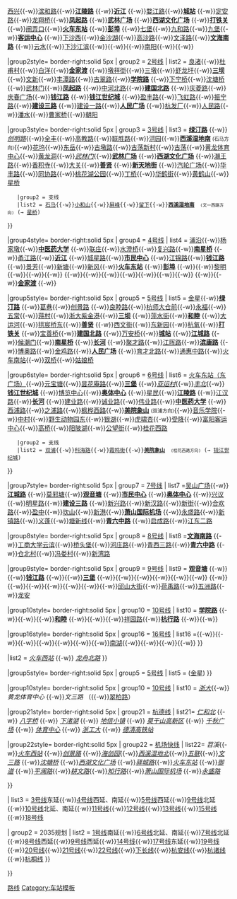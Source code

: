 {{Navbox
| name   = 杭州地铁车站
| title  = [[杭州地铁|<span style="color:#ffffff;">杭州地铁</span>]]<span style="color:#ffffff;">车站</span>
| titlestyle = background: red; color: white;
|above ='''圖例'''：'''粗体'''为换乘站，「 {{HZMetro Sign|1|blink}} 」表示当前该站可换乘的路线（以颜色和数字区分），正体字为运营中车站，''斜体字''为未开通车站。
|abovestyle = background: white;
| state  = autocollapse

|list1  = {{Navbox|child
|title      = 营运中的路线
|groupstyle = background: #ececec; text-align: center; width: 10%; font-size: 100%;
|group1style= border-right:solid 5px {{杭州地铁颜色|1|s}} 
| group1 = [[杭州地铁1号线|1号线]]
| list1  = [[湘湖站|湘湖]]{{-w}}'''[[滨康路站|滨康路]]''' {{HZMetro Sign|5|blink}}{{-w}}[[西兴站|西兴]]{{-w}}[[滨和路站|滨和路]]{{-w}}'''[[江陵路站|江陵路]]''' {{HZMetro Sign|6|blink}}{{-w}}'''[[近江站|近江]]''' {{HZMetro Sign|4|blink}}{{-w}}[[婺江路站|婺江路]]{{-w}}'''[[城站站|城站]]''' {{HZMetro Sign|5|blink}}{{-w}}[[定安路站|定安路]]{{-w}}[[龙翔桥站|龙翔桥]]{{-w}}'''[[凤起路站|凤起路]]''' {{HZMetro Sign|2|blink}}{{-w}}'''[[武林广场站|武林广场]]''' {{HZMetro Sign|3|blink}}{{-w}}'''[[西湖文化广场站|西湖文化广场]]''' {{HZMetro Sign|3|blink}}{{-w}}'''[[打铁关站|打铁关]]''' {{HZMetro Sign|5|blink}}{{-w}}[[闸弄口站|闸弄口]]{{-w}}'''[[火车东站站 (杭州地铁)|火车东站]]''' {{HZMetro Sign|4|blink}}{{-w}}'''[[彭埠站|彭埠]]''' {{HZMetro Sign|4|blink}}{{-w}}[[七堡站|七堡]]{{-w}}[[九和路站|九和路]]{{-w}}[[九堡站|九堡]]{{-w}}'''[[客运中心站 (杭州市)|客运中心]]''' {{HZMetro Sign|9|blink}}{{-w}}[[下沙西站|下沙西]]{{-w}}[[金沙湖站|金沙湖]]{{-w}}[[高沙路站|高沙路]]{{-w}}[[文泽路站|文泽路]]{{-w}}'''[[文海南路站|文海南路]]''' {{HZMetro Sign|8|blink}}{{-w}}[[云水站|云水]]{{-w}}[[下沙江滨站|下沙江滨]]{{-w}}{{站|杭州大会展中心}}{{-w}}{{站|港城大道}}{{-w}}[[南阳站 (杭州市)|南阳]]{{-w}}{{站|向阳路}}{{-w}}'''{{站|萧山国际机场}}''' {{HZMetro Sign|7|blink}}

|group2style= border-right:solid 5px {{杭州地铁颜色|2|s}}
| group2 = [[杭州地铁2号线|2号线]] 
| list2 =  [[良渚站|良渚]]{{-w}}[[杜甫村站|杜甫村]]{{-w}}[[白洋站|白洋]]{{-w}}'''[[金家渡站|金家渡]]''' {{HZMetro Sign|4|blink}}{{-w}}[[墩祥街站|墩祥街]]{{-w}}[[三墩站 (杭州地铁)|三墩]]{{-w}}[[虾龙圩站|虾龙圩]]{{-w}}'''[[三坝站|三坝]]''' {{HZMetro Sign|5|blink}}{{-w}}[[文新站|文新]]{{-w}}[[丰潭路站|丰潭路]]{{-w}}[[古翠路站|古翠路]]{{-w}}'''[[学院路站 (杭州市)|学院路]]''' {{HZMetro Sign|10|blink}}{{-w}}[[下宁桥站|下宁桥]]{{-w}}[[沈塘桥站|沈塘桥]]{{-w}}[[武林门站|武林门]]{{-w}}'''[[凤起路站|凤起路]]''' {{HZMetro Sign|1|blink}}{{-w}}[[中河北路站|中河北路]]{{-w}}'''[[建国北路站|建国北路]]''' {{HZMetro Sign|5|blink}}{{-w}}[[庆菱路站|庆菱路]]{{-w}}[[庆春广场站|庆春广场]]{{-w}}'''[[钱江路站 (杭州市)|钱江路]]''' {{HZMetro Sign|4|blink}}{{HZMetro Sign|9|blink}}{{-w}}'''[[钱江世纪城站|钱江世纪城]]''' {{HZMetro Sign|6|blink}}{{-w}}[[盈丰路站|盈丰路]]{{-w}}[[飞虹路站|飞虹路]]{{-w}}[[振宁路站|振宁路]]{{-w}}'''[[建设三路站|建设三路]]''' {{HZMetro Sign|7|blink}}{{-w}}[[建设一路站|建设一路]]{{-w}}'''[[人民广场站 (杭州市)|人民广场]]''' {{HZMetro Sign|5|blink}}{{-w}}[[杭发厂站|杭发厂]]{{-w}}[[人民路站 (杭州市)|人民路]]{{-w}}[[潘水站|潘水]]{{-w}}[[曹家桥站|曹家桥]]{{-w}}[[朝阳站 (杭州地铁)|朝阳]]

|group3style= border-right:solid 5px {{杭州地铁颜色|3|s}}
| group3 = [[杭州地铁3号线|3号线]] 
| list3 = {{Navbox|child
    |bodystyle = background: transparent;
    |liststyle = background: transparent;
    |groupstyle = background: #ececec; color: #000; text-align: center;
    |group1 = 主线
    |list1 = [[文一西路站|文一西路]]{{-w}}'''[[绿汀路站|绿汀路]]''' {{HZMetro Sign|5|blink}}{{HZMetro Sign|16|blink}}{{-w}}''[[创明路站|创明路]]''{{-w}}[[全丰站|全丰]]{{-w}}[[高教路站|高教路]]{{-w}}[[联胜路站|联胜路]]{{-w}}[[洪园站|洪园]]{{-w}}'''[[西溪湿地南站|西溪湿地南]]''' {{HZMetro Sign|3|blink}}<span style="font-size: 80%" > (石马方向)</span>{{-w}}[[花坞站|花坞]]{{-w}}[[东岳站|东岳]]{{-w}}[[古墩路站|古墩路]]{{-w}}[[古荡新村站|古荡新村]]{{-w}}[[古荡站|古荡]]{{-w}}[[黄龙体育中心站|黄龙体育中心]]{{-w}}[[黄龙洞站|黄龙洞]]{{-w}}''[[武林门站|武林门]]''{{-w}}'''[[武林广场站|武林广场]]''' {{HZMetro Sign|1|blink}}{{-w}}'''[[西湖文化广场站|西湖文化广场]]''' {{HZMetro Sign|1|blink}}{{-w}}[[潮王路站|潮王路]]{{-w}}[[香积寺站|香积寺]]{{-w}}[[大关站 (杭州地铁)|大关]]{{-w}}'''[[善贤站|善贤]]''' {{HZMetro Sign|5|blink}}{{-w}}'''[[新天地街站|新天地街]]''' {{HZMetro Sign|4|blink}}{{-w}}[[汽轮广场站|汽轮广场]]{{-w}}[[华丰路站|华丰路]]{{-w}}[[同协路站|同协路]]{{-w}}[[桃花湖公园站|桃花湖公园]]{{-w}}[[丁桥站|丁桥]]{{-w}}[[华鹤街站|华鹤街]]{{-w}}[[黄鹤山站|黄鹤山]]{{-w}}[[星桥站 (杭州地铁)|星桥]]
    |group2 = 支线
    |list2 = [[石马站|石马]]{{-w}}[[小和山站|小和山]]{{-w}}[[屏峰站|屏峰]]{{-w}}[[留下站|留下]]{{-w}}'''[[西溪湿地南站|西溪湿地南]]''' {{HZMetro Sign|3|blink}}<span style="font-size: 80%" > (文一西路方向)</span> (→ [[星桥站 (杭州地铁)|星桥]])
}}

|group4style= border-right:solid 5px {{杭州地铁颜色|4|s}}
| group4 = [[杭州地铁4号线|4号线]]
| list4  = [[浦沿站|浦沿]]{{-w}}[[杨家墩站|杨家墩]]{{-w}}'''[[中医药大学站 (杭州市)|中医药大学]]''' {{HZMetro Sign|6|blink}}{{-w}}[[联庄站|联庄]]{{-w}}[[水澄桥站|水澄桥]]{{-w}}[[复兴路站 (杭州市)|复兴路]]{{-w}}'''[[南星桥站 (地铁)|南星桥]]''' {{HZMetro Sign|5|blink}}{{-w}}[[甬江路站|甬江路]]{{-w}}'''[[近江站|近江]]''' {{HZMetro Sign|1|blink}}{{-w}}[[城星路站|城星路]]{{-w}}'''[[市民中心站 (杭州地铁)|市民中心]]''' {{HZMetro Sign|7|blink}}{{-w}}[[江锦路站|江锦路]]{{-w}}'''[[钱江路站 (杭州市)|钱江路]]''' {{HZMetro Sign|2|blink}}{{HZMetro Sign|9|blink}}{{-w}}[[景芳站|景芳]]{{-w}}[[新塘站 (杭州地铁)|新塘]]{{-w}}[[新风站|新风]]{{-w}}'''[[火车东站站 (杭州地铁)|火车东站]]''' {{HZMetro Sign|1|blink}} {{-w}}'''[[彭埠站|彭埠]]''' {{HZMetro Sign|1|blink}} {{-w}}{{站|明石路}}{{-w}}[[黎明站 (杭州市)|黎明]]{{-w}}{{站|笕桥老街}}{{-w}}{{站|华中南路}}{{-w}}'''{{站|新天地街}}''' {{HZMetro Sign|3|blink}}{{-w}}{{站|皋亭坝}}{{-w}}{{站|桃源街}}{{-w}}{{站|吴家角港}}{{-w}}''{{站|独城生态公园}}''{{-w}}{{站|平安桥}}{{-w}}{{站|储运路}}{{-w}}'''{{站|杭行路}}''' {{HZMetro Sign|10|blink}}{{-w}}{{站|好运街}}{{-w}}'''[[金家渡站|金家渡]]''' {{HZMetro Sign|2|blink}}{{-w}}{{站|池华街}}

|group5style= border-right:solid 5px {{杭州地铁颜色|5|s}}
| group5 = [[杭州地铁5号线|5号线]]
| list5 =  [[金星站 (杭州地铁)|金星]]{{-w}}'''[[绿汀路站|绿汀路]]''' {{HZMetro Sign|3|blink}}{{HZMetro Sign|16|blink}}{{-w}}[[葛巷站|葛巷]]{{-w}}[[创景路站|创景路]] {{-w}}[[良睦路站|良睦路]]{{-w}}[[杭师大仓前站|杭师大仓前]]{{-w}}[[永福站 (杭州地铁)|永福]]{{-w}}[[五常站 (杭州市)|五常]]{{-w}}[[蒋村站|蒋村]]{{-w}}[[浙大紫金港站|浙大紫金港]]{{-w}}'''[[三坝站|三坝]]''' {{HZMetro Sign|2|blink}}{{-w}}[[萍水街站|萍水街]]{{-w}}'''[[和睦站|和睦]]''' {{HZMetro Sign|10|blink}}{{-w}}[[大运河站|大运河]]{{-w}}[[拱宸桥东站|拱宸桥东]]{{-w}}'''[[善贤站|善贤]]''' {{HZMetro Sign|3|blink}}{{-w}}[[西文街站|西文街]]{{-w}}[[东新园站|东新园]]{{-w}}[[杭氧站|杭氧]]{{-w}}'''[[打铁关站|打铁关]]''' {{HZMetro Sign|1|blink}}{{-w}}[[宝善桥站|宝善桥]]{{-w}}'''[[建国北路站|建国北路]]''' {{HZMetro Sign|2|blink}}{{-w}}[[万安桥站 (杭州地铁)|万安桥]]{{-w}}'''[[城站站|城站]]''' {{HZMetro Sign|1|blink}}{{-w}}'''[[江城路站|江城路]]''' {{HZMetro Sign|7|blink}}{{-w}}[[候潮门站|候潮门]]{{-w}}'''[[南星桥站 (地铁)|南星桥]] ''' {{HZMetro Sign|4|blink}}{{-w}}'''[[长河站 (杭州地铁)|长河]]''' {{HZMetro Sign|6|blink}}{{-w}}[[聚才路站|聚才路]]{{-w}}[[江晖路站|江晖路]]{{-w}}'''[[滨康路站|滨康路]]''' {{HZMetro Sign|1|blink}}{{-w}}[[博奥路站|博奥路]]{{-w}}[[金鸡路站|金鸡路]]{{-w}}'''[[人民广场站 (杭州市)|人民广场]]''' {{HZMetro Sign|2|blink}}{{-w}}[[育才北路站|育才北路]]{{-w}}[[通惠中路站|通惠中路]]{{-w}}[[火车南站站 (杭州地铁)|火车南站]]{{-w}}[[双桥站 (杭州地铁)|双桥]]{{-w}}[[姑娘桥站|姑娘桥]]

|group6style= border-right:solid 5px {{杭州地铁颜色|6|s}} 
| group6 = [[杭州地铁6号线|6号线]]
| list6  = {{Navbox|child
    |bodystyle = background: transparent;
    |liststyle = background: transparent;
    |groupstyle = background: #ececec; color: #000; text-align: center;
    |group1 = 主线
    |list1 =[[枸桔弄站|枸桔弄]]{{-w}}[[火车东站站 (杭州地铁)|火车东站（东广场）]]{{-w}}[[元宝塘站|元宝塘]]{{-w}}[[昙花庵路站|昙花庵路]]{{-w}}'''[[三堡站 (杭州市)|三堡]]''' {{HZMetro Sign|9|blink}}{{-w}}''[[亚运村站|亚运村]]''{{-w}}''[[丰北站|丰北]]''{{-w}}'''[[钱江世纪城站|钱江世纪城]]''' {{HZMetro Sign|2|blink}}{{-w}}[[博览中心站 (杭州市)|博览中心]]{{-w}}'''[[奥体中心站 (杭州市)|奥体中心]]''' {{HZMetro Sign|7|blink}}{{-w}}[[星民站|星民]]{{-w}}'''[[江陵路站|江陵路]]''' {{HZMetro Sign|1|blink}}{{-w}}[[江汉路站 (杭州市)|江汉路]]{{-w}}'''[[长河站 (杭州市)|长河]]''' {{HZMetro Sign|5|blink}}{{-w}}[[建业路站 (杭州市)|建业路]]{{-w}}[[诚业路站|诚业路]]{{-w}}[[伟业路站|伟业路]]{{-w}}'''[[中医药大学站 (杭州市)|中医药大学]]''' {{HZMetro Sign|4|blink}}{{-w}}[[西浦路站|西浦路]]{{-w}}[[之浦路站|之浦路]]{{-w}}[[枫桦西路站|枫桦西路]]{{-w}}'''[[美院象山站|美院象山]]''' {{HZMetro Sign|6|blink}}<span style="font-size: 80%" > (双浦方向)</span>{{-w}}[[音乐学院站|音乐学院]]{{-w}}[[中村站 (杭州地铁)|中村]]{{-w}}[[野生动物园东站|野生动物园东]]{{-w}}[[银湖站 (杭州市)|银湖]]{{-w}}[[虎啸杏站|虎啸杏]]{{-w}}[[受降站|受降]]{{-w}}[[富阳客运中心站 (杭州地铁)|富阳客运中心]]{{-w}}[[高桥站 (杭州地铁)|高桥]]{{-w}}[[阳陂湖站|阳陂湖]]{{-w}}[[公望街站|公望街]]{{-w}}[[桂花西路站|桂花西路]]
    |group2 = 支线
    |list2 = [[双浦站|双浦]]{{-w}}[[科海路站|科海路]]{{-w}}[[霞鸣街站|霞鸣街]]{{-w}}'''[[美院象山站|美院象山]]''' {{HZMetro Sign|6|blink}}<span style="font-size: 80%" > (桂花西路方向)</span> (→ [[钱江世纪城站|钱江世纪城]])
}}

|group7style= border-right:solid 5px {{杭州地铁颜色|7|s}}
| group7 = [[杭州地铁7号线|7号线]]
| list7 =[[吴山广场站|吴山广场]]{{-w}}'''[[江城路站|江城路]]''' {{HZMetro Sign|5|blink}}{{-w}}[[莫邪塘站|莫邪塘]]{{-w}}'''[[观音塘站|观音塘]]''' {{HZMetro Sign|9|blink}}{{-w}}'''[[市民中心站 (杭州地铁)|市民中心]]''' {{HZMetro Sign|4|blink}}{{-w}}'''[[奥体中心站 (杭州地铁)|奥体中心]]''' {{HZMetro Sign|6|blink}}{{-w}}[[兴议站|兴议]]{{-w}}[[明星路站|明星路]]{{-w}}'''[[建设三路站|建设三路]]''' {{HZMetro Sign|2|blink}}{{-w}}[[新兴路站|新兴路]]{{-w}}[[新汉路站|新汉路]]{{-w}}[[新街站 (杭州地铁)|新街]]{{-w}}[[合欢路站|合欢路]]{{-w}}[[盈中站|盈中]]{{-w}}[[坎山站|坎山]]{{-w}}[[新港站|新港]]{{-w}}'''[[萧山国际机场站|萧山国际机场]]''' {{HZMetro Sign|1|blink}}{{-w}}[[永盛路站|永盛路]]{{-w}}[[新镇路站|新镇路]]{{-w}}[[义蓬站|义蓬]]{{-w}}[[塘新线站|塘新线]]{{-w}}'''[[青六中路站|青六中路]]''' {{HZMetro Sign|8|blink}}{{-w}}[[启成路站|启成路]]{{-w}}[[江东二路站|江东二路]]

|group8style= border-right:solid 5px {{杭州地铁颜色|8|s}}
| group8 = [[杭州地铁8号线|8号线]]
| list8 ='''[[文海南路站|文海南路]]''' {{HZMetro Sign|1|blink}}{{-w}}[[工商大学云滨站|工商大学云滨]]{{-w}}[[桥头堡站|桥头堡]]{{-w}}[[河庄路站|河庄路]]{{-w}}[[青西三路站|青西三路]]{{-w}}'''[[青六中路站|青六中路]]''' {{HZMetro Sign|7|blink}}{{-w}}[[仓北村站|仓北村]]{{-w}}[[冯娄村站|冯娄村]]{{-w}}[[新湾路站|新湾路]]

|group9style= border-right:solid 5px {{杭州地铁颜色|9|s}}
| group9 = [[杭州地铁9号线|9号线]]
| list9 = '''[[观音塘站|观音塘]]''' {{HZMetro Sign|7|blink}}{{-w}}{{站|新业路}}{{-w}}'''[[钱江路站 (杭州市)|钱江路]]''' {{HZMetro Sign|2|blink}}{{HZMetro Sign|4|blink}}{{-w}}{{站|江河汇}}{{-w}}'''[[三堡站 (杭州地铁)|三堡]]''' {{HZMetro Sign|6|blink}}{{-w}}{{站|御道}}{{-w}}''{{站|五堡}}''{{-w}}''{{站|六堡}}''{{-w}}{{站|红普南路}}{{-w}}{{站|九睦路}}{{-w}}'''{{站|客运中心||杭州地铁}}''' {{HZMetro Sign|1|blink}}{{-w}}{{站|乔司南}}{{-w}}{{站|乔司||杭州地铁}}{{-w}}{{站|翁梅}}{{-w}}{{站|余杭高铁站}}{{-w}}{{站|南苑||杭州市}}{{-w}}{{站|临平||杭州地铁}}{{-w}}[[邱山大街站|邱山大街]]{{-w}}[[荷禹路站|荷禹路]]{{-w}}[[五洲路站|五洲路]]{{-w}}[[龙安站 (杭州市)|龙安]]

|group10style= border-right:solid 5px {{杭州地铁颜色|10|s}}
| group10 = [[杭州地铁10号线|10号线]]
| list10 = '''[[学院路站 (杭州市)|学院路]]''' {{HZMetro Sign|2|blink}}{{-w}}{{站|翠柏路}}{{-w}}{{站|北大桥}}{{-w}}'''[[和睦站|和睦]]''' {{HZMetro Sign|5|blink}}{{-w}}{{站|花园岗}}{{-w}}{{站|渡驾桥}}{{-w}}[[祥园路站|祥园路]]{{-w}}'''[[杭行路站|杭行路]]''' {{HZMetro Sign|4|blink}}{{-w}}{{站|金德路}}{{-w}}{{站|逸盛路}}

|group16style= border-right:solid 5px {{杭州地铁颜色|16|s}}
| group16 = [[杭州地铁16号线|16号线]]
| list16 ={{站|九州街}}{{-w}}{{站|临安广场}}{{-w}}{{站|农林大学}}{{-w}}{{站|青山湖}}{{-w}}{{站|八百里}}{{-w}}{{站|青山湖科技城}}{{-w}}{{站|南峰}}{{-w}}[[南湖站 (杭州地铁)|南湖]]{{-w}}{{站|中泰}}{{-w}}{{站|禹航路}}{{-w}}{{站|凤新路}}{{-w}}'''{{站|绿汀路}}''' {{HZMetro Sign|3|blink}}{{HZMetro Sign|5|blink}}
}}

|list2  = {{Navbox|child
|title =  建造中/即将开工的路线
|groupstyle = background: #ececec; text-align: center; width: 10%; font-size: 100%;
|group3style= border-right:solid 5px {{杭州地铁颜色|3|s}}
| group3  = [[杭州地铁3号线|3号线]]
| list3  = {{Navbox|child
    |bodystyle = background: transparent;
    |liststyle = background: transparent;
    |groupstyle = background: #ececec; color: #000; text-align: center;
    |group1 = 主线
    |list1 = ''[[吴山前村站|吴山前村]]'' {{-w}} ''[[汤家村站|汤家村]]'' {{-w}} ''[[火车西站站|火车西站]]'' {{HZMetro Sign|Z|blink}}{{-w}} ''[[龙舟北路站|龙舟北路]]'' 
}}


|group5style= border-right:solid 5px {{杭州地铁颜色|5|s}}
| group5 = [[杭州地铁5号线|5号线]]
| list5 = {{Navbox|child
    |bodystyle = background: transparent;
    |liststyle = background: transparent;
    |groupstyle = background: #ececec; color: #000; text-align: center;
    |group1 = 二期调整
    | list1  = ''[[老余杭站|老余杭]]''{{-w}} ([[金星站 (杭州地铁)|金星]]) 
}}

|group10style= border-right:solid 5px {{杭州地铁颜色|10|s}}
| group10 = [[杭州地铁10号线|10号线]]
| list10 = ''[[浙大站|浙大]]''{{-w}}''黄龙体育中心'' {{HZMetro Sign|3|blink}}{{-w}}''文三路'' {{HZMetro Sign|Z|blink}}（{{-w}}[[翠柏路站|翠柏路]]）

|group21style= border-right:solid 5px {{杭州地铁颜色|D|s}}
| group21 = [[杭州至德清城际铁路|杭德线]]
| list21= ''[[仁和北站|仁和北]]'' {{HZMetro Sign|10|blink}} {{-w}} ''[[八字桥站|八字桥]]'' {{-w}} ''[[下渚湖站|下渚湖]]'' {{-w}} ''[[地信小镇站|地信小镇]]'' {{-w}} ''[[莫干山高新区站|莫干山高新区]]'' {{-w}} ''[[千秋广场站|千秋广场]]'' {{-w}} ''[[体育中心站 (德清县)|体育中心]]'' {{-w}} ''[[浙工大站 (德清县)|浙工大]]'' {{-w}} ''[[德清高铁站]]''

|group22style= border-right:solid 5px {{杭州地铁颜色|Z|s}}
| group22 = [[杭州机场轨道快线|机场快线]]
| list22= ''苕溪''{{-w}}''[[火车西站站|火车西站]]'' {{HZMetro Sign|3|blink}}{{-w}}''[[创景路站|创景路]]'' {{HZMetro Sign|5|blink}}{{-w}}''[[海创园站|海创园]]''{{-w}}''[[西溪湿地北站|西溪湿地北]]''{{-w}}''[[五联站|五联]]''{{-w}}''[[文三路站|文三路]]'' {{HZMetro Sign|10|blink}}{{-w}}''[[沈塘桥站|沈塘桥]]'' {{HZMetro Sign|2|blink}}{{-w}}''[[西湖文化广场站|西湖文化广场]]'' {{HZMetro Sign|1|blink}}{{HZMetro Sign|3|blink}}{{-w}}''[[驿城路站|驿城路]]''{{-w}}''[[火车东站站 (杭州地铁)|火车东站]]'' {{HZMetro Sign|1|blink}}{{HZMetro Sign|4|blink}}{{HZMetro Sign|6|blink}}{{-w}}''[[御道站|御道]]'' {{HZMetro Sign|9|blink}}{{-w}}''[[平澜路站|平澜路]]''{{-w}}''[[耕文路站|耕文路]]''{{-w}}''[[知行路站|知行路]]''{{-w}}''[[萧山国际机场站|萧山国际机场]]'' {{HZMetro Sign|1|blink}}{{HZMetro Sign|7|blink}}{{-w}}''[[永盛路站|永盛路]]'' {{HZMetro Sign|7|blink}}

}}

| list3 = {{Navbox|child
| title = 规划中的路线
|groupstyle = background: #ececec; text-align: center; width: 10%; font-size: 100%;

| group1 = 环评中
| list1 = [[杭州地铁2号线|2号线]]西延{{·w}}[[杭州地铁3号线|3号线]]东延{{·w}}[[杭州地铁4号线|4号线]]西延、南延{{·w}}[[杭州地铁5号线|5号线]]西延{{·w}}[[杭州地铁9号线|9号线]]北延{{·w}}[[杭州地铁10号线|10号线]]北延、南延{{·w}}[[杭州地铁11号线|11号线]]{{·w}}[[杭州地铁12号线|12号线]]{{·w}}[[杭州地铁13号线|13号线]]{{·w}}[[杭州地铁15号线|15号线]]{{·w}}[[杭州地铁18号线|18号线]]

| group2 = 2035规划
| list2 = [[杭州地铁1号线|1号线]]南延{{·w}}[[杭州地铁6号线|6号线]]北延、南延{{·w}}[[杭州地铁7号线|7号线]]北延{{·w}}[[杭州地铁8号线|8号线]]西延{{·w}}[[杭州地铁9号线|9号线]]西延{{·w}}[[杭州地铁14号线|14号线]]{{·w}}[[杭州地铁17号线|17号线]]东延{{·w}}[[杭州地铁19号线|19号线]]{{·w}}[[杭州地铁20号线|20号线]]{{·w}}[[杭州地铁21号线|21号线]]{{·w}}[[杭州地铁22号线|22号线]]{{·w}}[[杭州下沙至长安城际铁路|下长线]]{{·w}}[[杭州至安吉城际铁路|杭安线]]{{·w}}[[杭州至诸暨城际铁路|杭诸线]]{{·w}}[[杭州至桐乡城际铁路|杭桐线]]
}}

}}<noinclude>
[[Category:杭州地铁模板|路线]]
[[Category:车站模板]]
</noinclude>